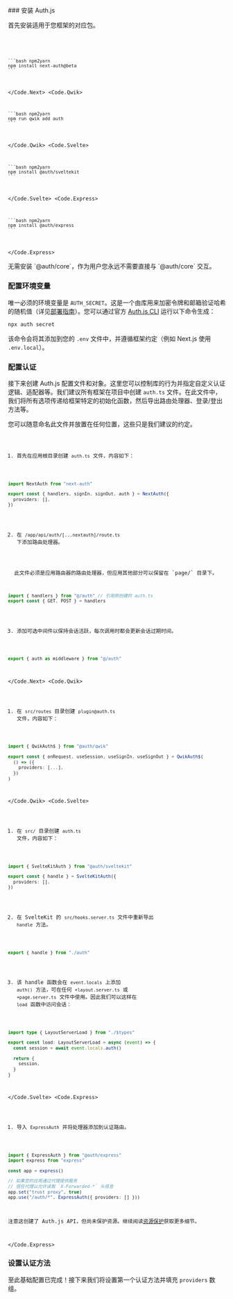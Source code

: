 
<Steps>
### 安装 Auth.js

首先安装适用于您框架的对应包。

<Code>
  <Code.Next>
    
    ```bash npm2yarn
    npm install next-auth@beta
    ```

  </Code.Next>
  <Code.Qwik>

    ```bash npm2yarn
    npm run qwik add auth
    ```

  </Code.Qwik>
  <Code.Svelte>
  
    ```bash npm2yarn
    npm install @auth/sveltekit
    ```
  </Code.Svelte>
  <Code.Express>
  
    ```bash npm2yarn
    npm install @auth/express
    ```
  
  </Code.Express>
</Code>

<Callout type="info">
  无需安装 `@auth/core`，作为用户您永远不需要直接与 `@auth/core` 交互。
</Callout>

### 配置环境变量

唯一必须的环境变量是 `AUTH_SECRET`。这是一个由库用来加密令牌和邮箱验证哈希的随机值（详见[部署指南](/getting-started/deployment)）。您可以通过官方 [Auth.js CLI](https://cli.authjs.dev) 运行以下命令生成：

```bash
npx auth secret
```

该命令会将其添加到您的 `.env` 文件中，并遵循框架约定（例如 Next.js 使用 `.env.local`）。

### 配置认证

接下来创建 Auth.js 配置文件和对象。这里您可以控制库的行为并指定自定义认证逻辑、适配器等。我们建议所有框架在项目中创建 `auth.ts` 文件。在此文件中，我们将所有选项传递给框架特定的初始化函数，然后导出路由处理器、登录/登出方法等。

<Callout type="info">
  您可以随意命名此文件并放置在任何位置，这些只是我们建议的约定。
</Callout>

<Code>
  <Code.Next>

1. 首先在应用根目录创建 `auth.ts` 文件，内容如下：

```ts filename="./auth.ts"
import NextAuth from "next-auth"

export const { handlers, signIn, signOut, auth } = NextAuth({
  providers: [],
})
```

2. 在 `/app/api/auth/[...nextauth]/route.ts` 下添加路由处理器。

<Callout>
  此文件必须是应用路由器的路由处理器，但应用其他部分可以保留在 `page/` 目录下。
</Callout>

```ts filename="./app/api/auth/[...nextauth]/route.ts"
import { handlers } from "@/auth" // 引用刚创建的 auth.ts
export const { GET, POST } = handlers
```

3. 添加可选中间件以保持会话活跃，每次调用时都会更新会话过期时间。

```ts filename="./middleware.ts"
export { auth as middleware } from "@/auth"
```

  </Code.Next>
  <Code.Qwik>

1. 在 `src/routes` 目录创建 `plugin@auth.ts` 文件，内容如下：

```ts filename="/src/routes/plugin@auth.ts"
import { QwikAuth$ } from "@auth/qwik"

export const { onRequest, useSession, useSignIn, useSignOut } = QwikAuth$(
  () => ({
    providers: [...],
  })
)
```

  </Code.Qwik>
  <Code.Svelte>

1. 在 `src/` 目录创建 `auth.ts` 文件，内容如下：

```ts filename="./src/auth.ts"
import { SvelteKitAuth } from "@auth/sveltekit"

export const { handle } = SvelteKitAuth({
  providers: [],
})
```

2. 在 SvelteKit 的 `src/hooks.server.ts` 文件中重新导出 `handle` 方法。

```ts filename="./src/hooks.server.ts"
export { handle } from "./auth"
```

3. 该 handle 函数会在 `event.locals` 上添加 `auth()` 方法，可在任何 `+layout.server.ts` 或 `+page.server.ts` 文件中使用。因此我们可以这样在 `load` 函数中访问会话：

```ts filename="./src/routes/+layout.server.ts" {4}
import type { LayoutServerLoad } from "./$types"

export const load: LayoutServerLoad = async (event) => {
  const session = await event.locals.auth()

  return {
    session,
  }
}
```

  </Code.Svelte>
  <Code.Express>

1. 导入 `ExpressAuth` 并将处理器添加到认证路由。

```ts filename="./src/routes/auth.route.ts" {1, 9}
import { ExpressAuth } from "@auth/express"
import express from "express"

const app = express()

// 如果您的应用通过代理提供服务
// 信任代理以允许读取 `X-Forwarded-*` 头信息
app.set("trust proxy", true)
app.use("/auth/*", ExpressAuth({ providers: [] }))
```

注意这创建了 Auth.js API，但尚未保护资源。继续阅读[资源保护](/getting-started/session-management/protecting)获取更多细节。

  </Code.Express>
</Code>

### 设置认证方法

至此基础配置已完成！接下来我们将设置第一个认证方法并填充 `providers` 数组。

</Steps>
